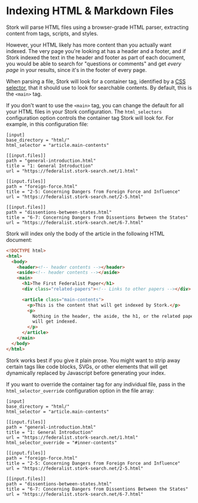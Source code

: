 
# Indexing HTML & Markdown Files

Stork will parse HTML files using a browser-grade HTML parser, extracting content from tags, scripts, and styles.

However, your HTML likely has more content than you actually want indexed. The very page you're looking at has a header and a footer, and if Stork indexed the text in the header and footer as part of each document, you would be able to search for "questions or comments" and get _every page_ in your results, since it's in the footer of every page.

When parsing a file, Stork will look for a container tag, identified by a [CSS selector](https://developer.mozilla.org/en-US/docs/Learn/CSS/Building_blocks/Selectors), that it should use to look for searchable contents. By default, this is the `<main>` tag.

If you don't want to use the `<main>` tag, you can change the default for all your HTML files in your Stork configuration. The `html_selectors` configuration option controls the container tag Stork will look for. For example, in this configuration file:

```toml{3}
[input]
base_directory = "html/"
html_selector = "article.main-contents"

[[input.files]]
path = "general-introduction.html"
title = "1: General Introduction"
url = "https://federalist.stork-search.net/1.html"

[[input.files]]
path = "foreign-force.html"
title = "2-5: Concerning Dangers from Foreign Force and Influence"
url = "https://federalist.stork-search.net/2-5.html"

[[input.files]]
path = "dissentions-between-states.html"
title = "6-7: Concerning Dangers from Dissentions Between the States"
url = "https://federalist.stork-search.net/6-7.html"
```

Stork will index only the body of the article in the following HTML document:

```html
<!DOCTYPE html>
<html>
  <body>
    <header><!-- header contents --></header>
    <aside><!-- header contents --></aside>
    <main>
      <h1>The First Federalist Paper</h1>
      <div class="related-papers"><!-- Links to other papers --></div>

      <article class="main-contents">
        <p>This is the content that will get indexed by Stork.</p>
        <p>
          Nothing in the header, the aside, the h1, or the related papers div
          will get indexed.
        </p>
      </article>
    </main>
  </body>
</html>
```

Stork works best if you give it plain prose. You might want to strip away certain tags like code blocks, SVGs, or other elements that will get dynamically replaced by Javascript before generating your index.

If you want to override the container tag for any individual file, pass in the `html_selector_override` configuration option in the file array:

```toml{9}
[input]
base_directory = "html/"
html_selector = "article.main-contents"

[[input.files]]
path = "general-introduction.html"
title = "1: General Introduction"
url = "https://federalist.stork-search.net/1.html"
html_selector_override = "#inner-contents"

[[input.files]]
path = "foreign-force.html"
title = "2-5: Concerning Dangers from Foreign Force and Influence"
url = "https://federalist.stork-search.net/2-5.html"

[[input.files]]
path = "dissentions-between-states.html"
title = "6-7: Concerning Dangers from Dissentions Between the States"
url = "https://federalist.stork-search.net/6-7.html"
```
